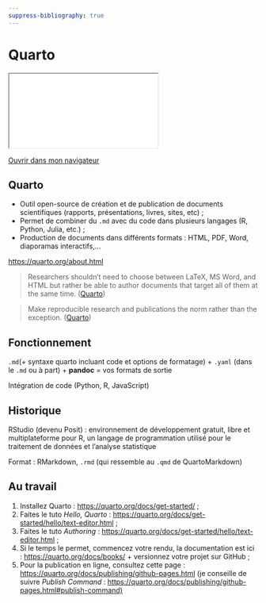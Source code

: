 ```yaml
---
suppress-bibliography: true
---
```


# Quarto 

::: {.content-visible when-format="html" unless-format="revealjs"}

```{=html}
<iframe src="_slides/quarto.html"></iframe>
```
[Ouvrir dans mon navigateur](_slides/quarto.html){target="_blank"} 

::: 

## Quarto 

- Outil open-source de création et de publication de documents scientifiques (rapports, présentations, livres, sites, etc) ; 
- Permet de combiner du `.md` avec du code dans plusieurs langages (R, Python, Julia, etc.) ; 
- Production de documents dans différents formats : HTML, PDF, Word, diaporamas interactifs,...

<https://quarto.org/about.html> 

</section>
<section>

> Researchers shouldn’t need to choose between LaTeX, MS Word, and HTML but rather be able to author documents that target all of them at the same time. ([Quarto](https://quarto.org/about.html))

> Make reproducible research and publications the norm rather than the exception. ([Quarto](https://quarto.org/about.html))

## Fonctionnement 

`.md`(+ syntaxe quarto incluant code et options de formatage) + `.yaml` (dans le `.md` ou à part) + **pandoc** = vos formats de sortie 

Intégration de code (Python, R, JavaScript) 

## Historique 

RStudio (devenu Posit) : environnement de développement gratuit, libre et multiplateforme pour R, un langage de programmation utilisé pour le traitement de données et l’analyse statistique 

Format : RMarkdown, `.rmd` (qui ressemble au `.qmd` de QuartoMarkdown)

## Au travail 

1. Installez Quarto : <https://quarto.org/docs/get-started/> ; 
2. Faites le tuto *Hello, Quarto* : <https://quarto.org/docs/get-started/hello/text-editor.html> ; 
3. Faites le tuto *Authoring* : <https://quarto.org/docs/get-started/hello/text-editor.html> ; 
4. Si le temps le permet, commencez votre rendu, la documentation est ici : <https://quarto.org/docs/books/> + versionnez votre projet sur GitHub ; 
5. Pour la publication en ligne, consultez cette page : <https://quarto.org/docs/publishing/github-pages.html> (je conseille de suivre *Publish Command* : <https://quarto.org/docs/publishing/github-pages.html#publish-command)> 
